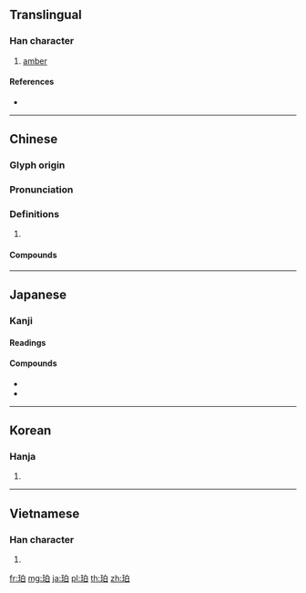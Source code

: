 ==Translingual==

===Han character===
{{Han char|rn=96|rad=玉|as=05|sn=9|four=16100|canj=MGHA}}

# [[amber]]

====References====
* {{Han ref|kx=0729.100|dkj=20904|dj=1141.030|hdz=21107.060|uh=73C0|ud=29632|bh=ACC4|bd=44228}}

----

==Chinese==
{{zh-forms}}

===Glyph origin===
{{Han etym}}

===Pronunciation===
{{zh-pron
|m=pò
|c=paak3
|mc=y
|oc=y
|cat=
}}

===Definitions===
{{zh-hanzi}}

# {{rfdef|zh}}

====Compounds====
{{zh-der|琥珀|琥珀色|琥珀酸|蠟珀|黳珀}}

----

==Japanese==

===Kanji===
{{ja-kanji}}

====Readings====
{{ja-readings|kanon=[[はく]] (haku)|goon=[[ひゃく]] (hyaku)}}

====Compounds====
* {{ja-r|琥珀|こはく}}
* {{ja-r|琥珀色|こはくいろ}}

----

==Korean==

===Hanja===
{{ko-hanja|hangeul=박|eumhun=|rv=bak|mr=pak|y=pak}}

# {{defn|lang=ko|sort=玉05}}

----

==Vietnamese==

===Han character===
{{vi-hantu|[[phách]]|rs=玉05}}

# {{defn|lang=vi|sort=玉05}}

[[fr:珀]]
[[mg:珀]]
[[ja:珀]]
[[pl:珀]]
[[th:珀]]
[[zh:珀]]